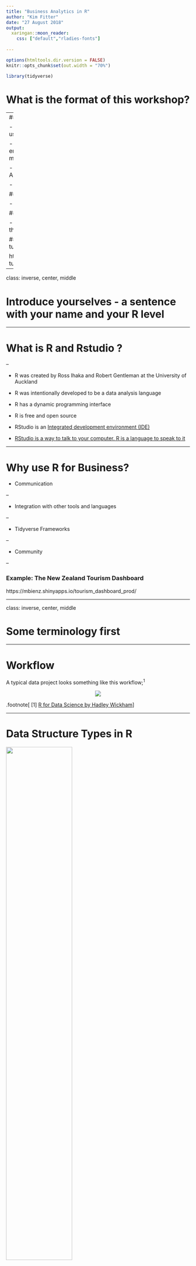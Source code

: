 ```yaml
---
title: "Business Analytics in R"
author: "Kim Fitter"
date: "27 August 2018"
output:
  xaringan::moon_reader:
    css: ["default","rladies-fonts"]
    
---
```


```r
options(htmltools.dir.version = FALSE)
knitr::opts_chunk$set(out.width = "70%") 
```

```r
library(tidyverse)
```

# What is the format of this workshop?

--
####`3:00`- `4:00` 

- Introduction to RStudio as a way of using R

- Provide some R terminology to enable you to decifer error or warning messages

- Real examples of Business Analytics with R

- Overview of Business Anlytics  

####`4:00`- `4:30`  

- Tea break  

####`4:30`- `6:00` 

- Tutorial using the `tidyverse`, one of the current R frameworks


#### Link to presentation and tutorials: 

https://github.com/kimnewzealand/R-tutorials

---

class: inverse, center, middle

# Introduce yourselves - a sentence with your name and your R level

---


# What is R and Rstudio ?

--

- R was created by Ross Ihaka and Robert Gentleman at the University of Auckland

- R was intentionally developed to be a data analysis language

- R has a dynamic programming interface

- R is free and open source  

- RStudio is an [Integrated development environment (IDE)](https://en.wikipedia.org/wiki/Integrated_development_environment)

- [RStudio is a way to talk to your computer. R is a language to speak to it](https://www.safaribooksonline.com/library/view/hands-on-programming-with/9781449359089/ch01.html#_objects)



---

# Why use R for Business?

- Communication




--

- Integration with other tools and languages


--

- Tidyverse Frameworks  

--

- Community 

--


### Example: The New Zealand Tourism Dashboard

https://mbienz.shinyapps.io/tourism_dashboard_prod/


---

class: inverse, center, middle

# Some terminology first


---

# Workflow

A typical data project looks something like this workflow;<sup>1</sup>

<center> <img src="http://r4ds.had.co.nz/diagrams/data-science.png"> </center>

.footnote[
[1]  [R for Data Science by Hadley Wickham](http://r4ds.had.co.nz/)]

---

# Data Structure Types in R

<img src="http://venus.ifca.unican.es/Rintro/_images/dataStructuresNew.png" style="width:60%">

`Vectors`: one-dimensional arrays used to store data of the same type  
`Matrices`: two-dimensional arrays to store data of the same type  
`Arrays`: similar to matrices but they can be multi-dimensional  
`Factors`: vectors of grouped categorical variables   
`Lists`: ordered collection of objects, where the elements can be of different types  
`Data Frames`: generalization of matrices where different columns can store different data types   

.footnote[
[2]  [First Steps in R](http://venus.ifca.unican.es/Rintro/dataStruct.html#data-structure-types)]

---

# Dataframes in R

In this workshop the datasets we will work with dataframes. 

The column names are variable names.

<center> <img src="http://garrettgman.github.io/images/tidy-1.png"> </center>

.footnote[
[3]  [Data Science with R by Garrett Grolemund](http://garrettgman.github.io/)]

---

# How to run code in R?!

There are 2 ways of interacting with RStudio:  

1.  Files that contain your code

2.  Console


<center> <img src="https://stat585-at-isu.github.io/materials/01_collaborative-environment/images/rstudio-panes.png" style="width:60%"  /> </center>

.footnote[
[4]  [ISU Stat585](https://stat585-at-isu.github.io/materials/)]

---

# What files do we save the code in?

## R Markdown

We can use [R Markdown](https://bookdown.org/yihui/rmarkdown/basics.html) files (instead of R scripts).

> R Markdown files are designed to be used in three ways:

> 1. For **communicating** to decision makers, who want to focus on the conclusions, not the code behind the analysis.

> 2. For **collaborating** with other data scientists (including future you!), who are interested in both your conclusions, and how you reached them ( i.e. the code).

> 3. As an environment in which to do data science, as a modern day lab **notebook** where you can capture not only what you did, but also what you were thinking.

R Markdown documents are fully reproducible and support dozens of output formats, like HTML, PDFs, Word files, presentations, websites and more.

---

# Functions

The most common element of packages are functions. 

Functions run other people's code for us, so that we don't have to reinvent the wheel. 

Functions in R take the form `function(arguments)`.

R also comes preloaded with a `base` of functions commonly used. For a complete list of functions, use `library(help = "base")`.

In R, you'll often see functions called `closures`. This name reflects the fact that R functions capture, or enclose, their environments.

---

# R Packages

Packages are collections of other people's code. 

Often someone has already written a script that does what you want to do.

## For installation,  first time only

`install.packages("name of package")`

This function will install the package from  https://cran.r-project.org/ which is CRAN - The Comprehensive R Archive Network.

**Note** Some packages can also be installed from  https://github.com/
 
## Loading and attaching package

`library(name of package)`

---



# Environments in R

- The `Global Environment` is the user workspace  

- The `active environment` is the current environment. Typically this will be the same as the `Global Environment`.

- Each time R runs a function, it creates a new `runtime environment` to evaluate the function  
- R follows a special set of scoping rules to look up objects

The environments and packages on the search path are connected as shown in the environment tree. R will search environments and attached packages from left to right, to find the object.

<center><img src="http://adv-r.had.co.nz/diagrams/environments.png/search-path.png" style="width:60%"  /> 
</center>


.footnote[
[4] [Advanced R by Hadley Wickham](http://adv-r.had.co.nz/)]

---

# Objects in R

- R is object orientated

- In R environments, functions and dataframes are objects

- R saves an object in the active environment with the assign  `<-` arrow

- If the name exists already, R will overwrite it







---

# What is Business Analytics?

<center> <img src="https://www.clickz.com/wp-content/uploads/sites/2/2017/08/gartner-analytic-ascendancy-model-768x567.png" style="width:80%"> </center>

.footnote[
[5]  [Gartner Analytic Ascendancy Model -  Clickz](http://r4ds.had.co.nz/)]

---

layout: true

background-image:url(http://analytics-magazine.org/wp-content/uploads/2016/07/Navigating-48624802-Dirk-Ercken.jpg)
background-size: cover

---

# Challenges

--
  
  
  
  
  
## Less than Big Data 

--

## Data Quality

--

## Timelines and Cost

---

layout: false

## Some data sources for data analytics:  

- Online insight communities  
- Online or mobile surveys
- Customer database
- Open data  
`figure.nz`   
`stats.govt.nz`

### Example : Flu Tracking 

FluTracking.net, is an Australian and New Zealand project which crowdsources data with weekly email surveys for tracking influenza. The data is used for scientific research and the project utilises R to map this data in a public app.

https://denden.shinyapps.io/MapApp/

---

# Descriptive Analytics

- Describing a view of past events  
- Also known as Exploratory Data Analysis (EDA)  
- Develop understanding and intuition of your data  
- Step before further data collection, data cleaning, data manipulations or modeling

## Descriptive statistics   

includes:

`mean`  
`standard deviation`  
`quartiles`  
`correlation`  
`unsupervised models`


## Data Visualisations  

includes:  

`scatterplots`   
`barplots`   
`histograms`  



---

# Predictive Analytics

Predict what could happen in a certain time frame ahead. 

An independent, target or y variable could either be:
- a numerical prediction or
- predict a binary outcome yes = 1 or no = 0 to a question



---

# Prescriptive Analytics

> Prescriptive methodologies not only look into the future to predict likely outcomes but they also attempt to shape the future by optimizing the targeted business objective while balancing constraints.

---

class: inverse, center, middle

# Tea Break

---

class: inverse, center, middle

# Tutorial

## Installation 

install R version 3.5.1 https://www.r-project.org/  
install RStudio Desktop https://www.rstudio.com/

---

# Sticky note signalling

<center>
I got this
</center>
<center><img src="http://www.clker.com/cliparts/l/h/S/H/r/1/yellow-sticky-note-md.png" style="width: 90px; height:90px"  />
</center>

--

<center>


or


</center>



<center>
<img src="http://images.clipartpanda.com/frustration-clipart-7b8c7e1629b143beb915f270f8d50a7f.jpg" style="width: 200px; height:200px" />
</center>

<center><img src="http://www.clker.com/cliparts/G/o/J/s/i/a/pink-sticky-note-md.png" style="width: 90px; height:90px"  /> 
</center>

---


# Getting started in RStudio

Let's go back to RStudio and the panes

1. Files
2. Console
3. Environment, History
4. Plots, Packages, Help, Viewer

<center> <img src="https://stat585-at-isu.github.io/materials/01_collaborative-environment/images/rstudio-panes.png" style="width:55%"  /> </center>


.footnote[
[3]  [ISU Stat585](https://stat585-at-isu.github.io/materials/)]

---

## Running code in the Console

The Console is where you can execute single-line R commands. 
This line is called the command line.

--
  
Try `3 + 2` and `Enter`

--

R lets you save data by storing it inside an R object. Assign the number 5 to an object `x` with arrow assignment `<-` in the Console.  



```r
x <- 3 + 2
```

**TIP** R is case sensitive, and there are naming conventions for objects

--

What happens when you type `x` into the Console after assigning the value 5 to it? What do you see in the `Environment` pane?


---

## Opening and knitting an R Markdown file

Open `File -> New File -> R Markdown`  

--

Follow the prompts to install any required R packages.  

--

Give your document a title, keep the default HTML option and press **ok**.  

--

This will open an `Untitled1` template, you have given your document a title, not saved it!  

--

Save your document as `Intro.Rmd`.

--

Now we will `knit` our document to an HTML document using the `knit` button or shortcut **control + shift + k**.

`knit` is a function from the `knitr` package.

> This function takes an input file, extracts the R code in it according to a list of patterns, evaluates the code and writes the output in another file. It can also tangle R source code from the input document.

---

## Get these notes

We will all work from a personal copy of these slides, accessed from GitHub. 

Clear the contents of your .Rmd file.

--

###  Find them yourself

Google `github kimnewzealand`   

Go to the **R-tutorials** in pinned repositories  
-> Analytics folder  
->  **2018-08_Workshop_Notes.Rmd**  
-> **Raw** button 

--

### or Navigate directly to this link
https://github.com/kimnewzealand/R-tutorials/Analytics 

--

Select all, copy and paste the text into your .Rmd file


---

### Let's install and load the tidyverse 

We're going to use the metapackage collection of R packages `tidyverse` to help us with our analysis. 

--

```r
# This is a code chunk. 
# We can write informative comments with a hash # at the start.
# Install the tidyverse using the install.packages() function.

# Don't forget, you need to install the package before you can use it. 
# Load the tidyverse using the library() function. 

# Run this line of code using Ctrl+Enter 
# or press the green arrow in the top right corner of the chunk to run!

```

--

```r
# install.packages("tidyverse") # Only run this the first time to install
library(tidyverse)
```


---

# Importing data

The data for this workshop is the [UCI Bank Marketing Data Set](https://archive.ics.uci.edu/ml/datasets/bank+marketing)

The unzipped csv file is available at the url:

https://github.com/kimnewzealand/R-tutorials/Analytics


We can import this data using the `read_delim()` function from the `readr` package and assign `<-` the data to an object called bank.

--

```r
url <- "https://github.com/kimnewzealand/R-tutorials/Analytics"
setwd("~/R-tutorials/Analytics")
# Use the read_delim function to read in the csv, column separated with ;
bank <- read_delim("bank.csv",delim=";")
```

---

# Descriptive Statistics

Let's explore the information in this dataframe `bank`.

Lots of objects in R are friendly to the `summary()` and `str()` functions. 

What's is the output of `str()` using object `bank`?

--

```r
str(bank)
```


---

## The fine art of wrangling

We often wish to manipulate the data in some way. This is variously known as data wrangling, data transformation or data manipulation.

### The pipe

To do this, we'll learn a very useful operator, the pipe `%>%`. 

Piping makes code easier to read (arguably) and is used extensively in the `tidyverse`.  

**TIP** Shortcut for `%>%` using **CTRL + SHIFT + M (or CMD + SHIFT + M for OSX)** 

The function takes one argument, an object called `<some data>`
  

`str(<some data>) `



But we could also `%>%` the data into the function.

`<some data> %>% str() `


---

# Data Manipulation

Let's use a data manipulation package is called `dplyr`, which is also part of `tidyverse`. 

`dplyr` uses verbs as functions and the pipe. 

Type ?`dplyr` in your console and read the Help documentation.

---

## Numeric Variables

Let's select a numeric variable and calculate descriptive statistics.

--

```r
bank %>% 
      select(age) %>%  # use the select verb to select the age variable
      summary()
```


---

## Categorical Variables

Let's select a categorical variable and calculate descriptive statistics.

--

```r
bank %>% 
      select(job) %>%  # use the select verb to select the job variable
      table()  # create a contingency table with frequencies
```



```r
bank %>% 
      select(job) %>%  # use the select verb to select the job variable
      table() %>%  # create a contingency table with frequencies
      prop.table()  # create a contingency table with proportions
```

---

# Data Visualisation


## The structure of a ggplot

One R method of plotting data is with the `ggplot2` package, which comes with the `tidyverse`.

Create simple to complex plots with `ggplot2`  by adding layers step by step.

--

We define a mapping with aesthetics function `aes()` to the variables within the `ggplot()` function to create the base plot.

```{}
<some data> %>% 
  ggplot(aes(x = <column1>, y = <column2>))
```

--

Next we add another layer such as a geom (geometric object) to represent data points:

```{}
<some data> %>% 
  ggplot(aes(x = <column1>, y = <column2>)) +
  geom_point() # add a scatterplot geom with geom_point() function
```

---

## Your  first ggplot

First create a `ggplot` object `p`:

--

```r
p <- bank %>% 
      ggplot(aes(age,balance)) + 
      geom_point() 
p
```




---

## Let's add some interactivity to the plot

--

```r
# install.packages("plotly")
library(plotly)
ggplotly(p, height = 350, width=350)
```

---

## Density plots

Let's view the distribution of a numeric variable with a density plot.

--

```r
bank %>% 
      ggplot(aes(age)) + 
      geom_density()
```



---

## Bar plot 

Let's view a bar plot and add a theme.

--

```r
#install.packages("ggthemes")
library(ggtheme)
bank %>% 
      ggplot(aes(contact)) +
      geom_bar() +
      theme_excel()
```

---

## Predictive Model - Logistic regression

```r
bank <- bank %>%  
      mutate(y=recode(y,"no"=0,"yes"=1))
model <- glm(y~ ., bank, family = "binomial")
model %>% summary()
```





---

# Survival tips

- Modern day coding practice comprises almost entirely searching "how do I do `x` in `language`".
- Type `?function` into the RStudio Console, and the Help pane will display documentation. 
- Cheatsheets online or in R-Studio Help menu
- Twitter
- Online forums such as stackoverflow

<center> <img src="https://i.gifer.com/1tUl.gif"> </center>

---

class: center, middle

Thanks!

Slides created with the `xaringan` R package



<a href="mailto:kim@validly.co"><i class="fa fa-paper-plane fa-fw"></i>&nbsp; kim@validly.co</a><br>
<a href="https://kimnewzealand.github.io/"><i class="fa fa-link fa-fw"></i>&nbsp; kimnewzealand.github.io</a><br>
<a href="http://twitter.com/kim_fitter"><i class="fa fa-twitter fa-fw"></i>&nbsp; @kim_fitter</a><br>
<a href="http://github.com/kimnewzealand"><i class="fa fa-github fa-fw"></i>&nbsp; kimnewzealand</a><br>




---

# Further Tutorials

Further Introduction to R :
- [DataCamp basics](https://www.datacamp.com/courses/free-introduction-to-r%20)

Software Carpentry 
- [Programming with R](https://swcarpentry.github.io/r-novice-inflammation/)

Further dplyr:
- [dplyr](https://dplyr.tidyverse.org/)

Further Visualisation :
- [ggplot2](https://ggplot2.tidyverse.org/)

From Excel background to R :
- [Using the Summer of Tech data](https://github.com/kimnewzealand/R-tutorials/blob/master/from-excel-tutorial-sotdata.Rmd)

---


# Acknowledgements

. 
- This workshop was adapted from an R-Ladies [useR! 2018 R-Curious workshop](https://github.com/softloud/rcurious). The [video](https://youtu.be/AmqxVDlfKQY) is highly recommended.
- [R for Data Science by Hadley Wickham](http://r4ds.had.co.nz/)
- [Advanced R by Hadley Wickham](http://adv-r.had.co.nz/)


 



